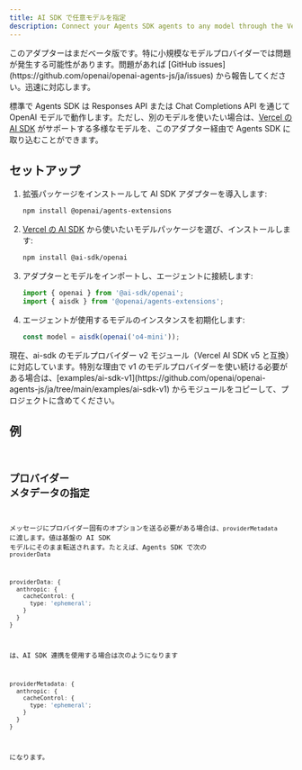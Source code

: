 ```yaml
---
title: AI SDK で任意モデルを指定
description: Connect your Agents SDK agents to any model through the Vercel's AI SDK
---
```



<Aside type="caution">
  このアダプターはまだベータ版です。特に小規模なモデルプロバイダーでは問題が発生する可能性があります。問題があれば
  [GitHub issues](https://github.com/openai/openai-agents-js/ja/issues)
  から報告してください。迅速に対応します。
</Aside>

標準で Agents SDK は Responses API または Chat Completions API を通じて OpenAI モデルで動作します。ただし、別のモデルを使いたい場合は、[Vercel の AI SDK](https://sdk.vercel.ai/) がサポートする多様なモデルを、このアダプター経由で Agents SDK に取り込むことができます。

## セットアップ

<Steps>

1. 拡張パッケージをインストールして AI SDK アダプターを導入します:

   ```bash
   npm install @openai/agents-extensions
   ```

2. [Vercel の AI SDK](https://ai-sdk.dev/docs/foundations/providers-and-models) から使いたいモデルパッケージを選び、インストールします:

   ```bash
   npm install @ai-sdk/openai
   ```

3. アダプターとモデルをインポートし、エージェントに接続します:

   ```typescript
   import { openai } from '@ai-sdk/openai';
   import { aisdk } from '@openai/agents-extensions';
   ```

4. エージェントが使用するモデルのインスタンスを初期化します:

   ```typescript
   const model = aisdk(openai('o4-mini'));
   ```

</Steps>

<Aside type="caution">
  現在、ai-sdk のモデルプロバイダー v2 モジュール（Vercel AI SDK v5
  と互換）に対応しています。特別な理由で v1
  のモデルプロバイダーを使い続ける必要がある場合は、[examples/ai-sdk-v1](https://github.com/openai/openai-agents-js/ja/tree/main/examples/ai-sdk-v1)
  からモジュールをコピーして、プロジェクトに含めてください。
</Aside>

## 例

<Code
  lang="typescript"
  code={aiSdkSetupExample}
  title="AI SDK のセットアップ"
/>

## プロバイダー メタデータの指定

メッセージにプロバイダー固有のオプションを送る必要がある場合は、`providerMetadata` に渡します。値は基盤の AI SDK モデルにそのまま転送されます。たとえば、Agents SDK で次の `providerData`

```ts
providerData: {
  anthropic: {
    cacheControl: {
      type: 'ephemeral';
    }
  }
}
```

は、AI SDK 連携を使用する場合は次のようになります

```ts
providerMetadata: {
  anthropic: {
    cacheControl: {
      type: 'ephemeral';
    }
  }
}
```

になります。
